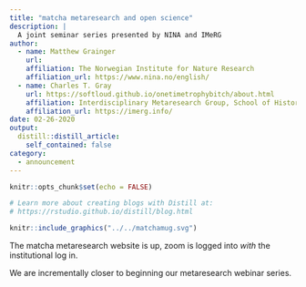 ```yaml
---
title: "matcha metaresearch and open science"
description: |
  A joint seminar series presented by NINA and IMeRG
author:
  - name: Matthew Grainger 
    url: 
    affiliation: The Norwegian Institute for Nature Research
    affiliation_url: https://www.nina.no/english/
  - name: Charles T. Gray 
    url: https://softloud.github.io/onetimetrophybitch/about.html
    affiliation: Interdisciplinary Metaresearch Group, School of History and Philosophy of Science, University of Melbourne
    affiliation_url: https://imerg.info/
date: 02-26-2020
output:
  distill::distill_article:
    self_contained: false
category: 
  - announcement
---
```


```r
knitr::opts_chunk$set(echo = FALSE)

# Learn more about creating blogs with Distill at:
# https://rstudio.github.io/distill/blog.html

```

```r
knitr::include_graphics("../../matchamug.svg")
```


The matcha metaresearch website is up, zoom is logged into *with* the institutional log in. 

We are incrementally closer to beginning our metaresearch webinar series. 

